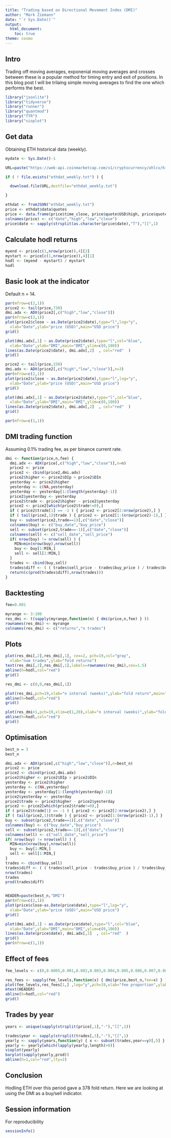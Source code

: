 ```yaml
---
title: "Trading based on Directional Movement Index (DMI)"
author: "Mark Ziemann"
date: "`r Sys.Date()`"
output:
  html_document:
    toc: true
theme: cosmo
---
```


## Intro

Trading off moving averages, exponenial moving averages and crosses between these is a popular method for timing entry and exit of positions.
In this blog post I will be trilaing simple moving averages to find the one which performs the best.

```r

library("jsonlite")
library("tidyverse")
library("runner")
library("quantmod")
library("TTR")
library("vioplot")

```

## Get data

Obtaining ETH historical data (weekly).

```r

mydate <- Sys.Date()-1

URL=paste("https://web-api.coinmarketcap.com/v1/cryptocurrency/ohlcv/historical?symbol=ETH&convert=USD&interval=weekly&time_start=2013-06-01&time_end=",mydate,sep="")

if ( ! file.exists("ethdat_weekly.txt") ) {

  download.file(URL,destfile="ethdat_weekly.txt")

}

ethdat <- fromJSON("ethdat_weekly.txt")
price <- ethdat$data$quotes
price <- data.frame(price$time_close, price$quote$USD$high, price$quote$USD$low, price$quote$USD$close,stringsAsFactors=FALSE)
colnames(price) <- c("date","high","low","close")
price$date <- sapply(strsplit(as.character(price$date),"T"),"[[",1)

```

## Calculate hodl returns

```r

myend <- price[c(1,nrow(price)),4][2] 
mystart <- price[c(1,nrow(price)),4][1] 
hodl <- (myend - mystart) / mystart
hodl

```

## Basic look at the indicator

Default n = 14.

```r

par(mfrow=c(2,1))
price2 <- tail(price,730)
dmi.adx <- ADX(price2[,c("high","low","close")])
par(mfrow=c(2,1))
plot(price2$close ~ as.Date(price2$date),type="l",log="y",
  xlab="Date",ylab="price (USD)",main="USD price")
grid()

plot(dmi.adx[,1] ~ as.Date(price2$date),type="l",col="blue",
  xlab="Date",ylab="DMI",main="DMI",ylim=c(0,100))
lines(as.Date(price2$date), dmi.adx[,2]  , col="red"  )
grid()

price2 <- tail(price,150)
dmi.adx <- ADX(price2[,c("high","low","close")],n=3)
par(mfrow=c(2,1))
plot(price2$close ~ as.Date(price2$date),type="l",log="y",
  xlab="Date",ylab="price (USD)",main="USD price")
grid()

plot(dmi.adx[,1] ~ as.Date(price2$date),type="l",col="blue",
  xlab="Date",ylab="DMI",main="DMI",ylim=c(0,100))
lines(as.Date(price2$date), dmi.adx[,2]  , col="red"  )
grid()

par(mfrow=c(1,1))


```

## DMI trading function

Assuming 0.1% trading fee, as per binance current rate.

```r


dmi <- function(price,n,fee) {
  dmi.adx <- ADX(price[,c("high","low","close")],n=n)
  price2 <- price
  price2 <- cbind(price2,dmi.adx)
  price2$higher <- price2$DIp > price2$DIn
  yesterday <- price2$higher
  yesterday <- c(NA,yesterday)
  yesterday <- yesterday[1:(length(yesterday)-1)]
  price2$yesterday <- yesterday
  price2$trade <- price2$higher - price2$yesterday
  price2 <- price2[which(price2$trade!=0),]
  if ( price2$trade[1] == -1 ) { price2 <- price2[2:nrow(price2),] }
  if ( tail(price2,1)$trade ) { price2 <- price2[1:(nrow(price2)-1),] }
  buy <- subset(price2,trade==1)[,c("date","close")]
  colnames(buy) <- c("buy_date","buy_price")
  sell <- subset(price2,trade==-1)[,c("date","close")]
  colnames(sell) <- c("sell_date","sell_price")
  if( nrow(buy) != nrow(sell) ) {
    MIN=min(nrow(buy),nrow(sell))
    buy <- buy[1:MIN,]
    sell <- sell[1:MIN,]
  }
  trades <- cbind(buy,sell)
  trades$diff <- ( ( trades$sell_price - trades$buy_price ) / trades$buy_price ) +1 - ( 2 * fee )
  return(c(prod(trades$diff),nrow(trades)))
}

```


## Backtesting

```r

fee=0.001

myrange <- 3:100
res_dmi <- t(sapply(myrange,function(n) { dmi(price,n,fee) } ))
rownames(res_dmi) <- myrange
colnames(res_dmi) <- c("returns","n trades")

```

## Plots

```r

plot(res_dmi[,2],res_dmi[,1], cex=2, pch=19,col="gray",
  xlab="num trades",ylab="fold returns")
text(res_dmi[,2],res_dmi[,1],labels=rownames(res_dmi),cex=1.5)
abline(h=hodl,col="red")
grid()

res_dmi <- c(0,0,res_dmi[,1])

plot(res_dmi,pch=19,xlab="n interval (weeks)",ylab="fold return",main="DMI")
abline(h=hodl,col="red")
grid()

plot(res_dmi+1,pch=19,xlim=c(1,20),xlab="n interval (weeks)",ylab="fold return",main="DMI")
abline(h=hodl,col="red")
grid()

```

## Optimisation

```r

best_n = 3
best_n

dmi.adx <- ADX(price[,c("high","low","close")],n=best_n)
price2 <- price
price2 <- cbind(price2,dmi.adx)
price2$higher <- price2$DIp > price2$DIn
yesterday <- price2$higher
yesterday <- c(NA,yesterday)
yesterday <- yesterday[1:(length(yesterday)-1)]
price2$yesterday <- yesterday
price2$trade <- price2$higher - price2$yesterday
price2 <- price2[which(price2$trade!=0),]
if ( price2$trade[1] == -1 ) { price2 <- price2[2:nrow(price2),] }
if ( tail(price2,1)$trade ) { price2 <- price2[1:(nrow(price2)-1),] }
buy <- subset(price2,trade==1)[,c("date","close")]
colnames(buy) <- c("buy_date","buy_price")
sell <- subset(price2,trade==-1)[,c("date","close")]
colnames(sell) <- c("sell_date","sell_price")
if( nrow(buy) != nrow(sell) ) {
  MIN=min(nrow(buy),nrow(sell))
  buy <- buy[1:MIN,]
  sell <- sell[1:MIN,]
}
trades <- cbind(buy,sell)
trades$diff <- ( ( trades$sell_price - trades$buy_price ) / trades$buy_price ) +1 - ( 2 * fee )
nrow(trades)
trades
prod(trades$diff)


HEADER=paste(best_n,"DMI")
par(mfrow=c(2,1))
plot(price$close~as.Date(price$date),type="l",log="y",
  xlab="Date",ylab="price (USD)",main="USD price")
grid()

plot(dmi.adx[,1] ~ as.Date(price$date),type="l",col="blue",
  xlab="Date",ylab="DMI",main="DMI",ylim=c(0,100))
lines(as.Date(price$date), dmi.adx[,2]  , col="red"  )
grid()
par(mfrow=c(1,1))


```

## Effect of fees

```r

fee_levels <- c(0,0.0005,0.001,0.002,0.003,0.004,0.005,0.006,0.007,0.008,0.009,0.01)

res_fees <- sapply(fee_levels,function(x) { dmi(price,best_n,fee=x) } )
plot(fee_levels,res_fees[1,] ,log="y",pch=19,xlab="fee proportion",ylab="fold return",main="Effect of fees on returns")
mtext(HEADER)
abline(h=hodl,col="red")
grid()


```

## Trades by year

```r

years <- unique(sapply(strsplit(price[,1],"-"),"[[",1))

trades$year <- sapply(strsplit(trades[,3],"-"),"[[",1)
yearly <- sapply(years,function(y) { x <- subset(trades,year==y)[,5] } )
yearly <- yearly[which(lapply(yearly,length)>0)]
vioplot(yearly)
barplot(sapply(yearly,prod))
abline(h=1,col="red",lty=2)

```




## Conclusion

Hodling ETH over this period gave a 378 fold return.
Here we are looking at using the DMI as a buy/sell indicator.

## Session information

For reproducibility

```r

sessionInfo()

```
